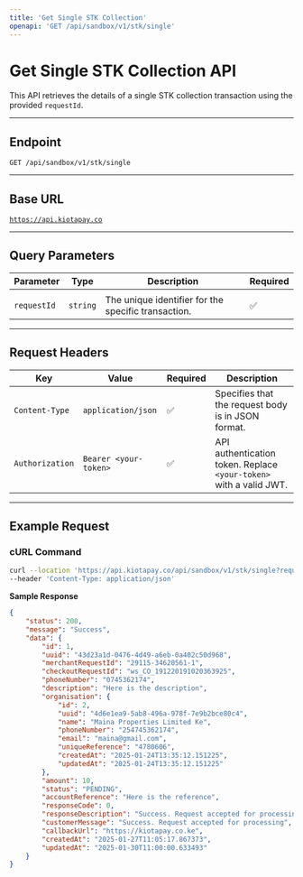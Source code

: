 ```yaml
---
title: 'Get Single STK Collection'
openapi: 'GET /api/sandbox/v1/stk/single'
---
```


# Get Single STK Collection API

This API retrieves the details of a single STK collection transaction using the provided `requestId`.

***

## **Endpoint**

`GET /api/sandbox/v1/stk/single`

***

## **Base URL**

[`https://api.kiotapay.co`](https://api.kiotapay.co)

***

## **Query Parameters**

| Parameter   | Type     | Description                                            | Required |
| ----------- | -------- | ------------------------------------------------------ | -------- |
       |
| `requestId` | `string` | The unique identifier for the specific transaction.    | ✅        |

***

## **Request Headers**

| Key             | Value                 | Required | Description                                                        |
| --------------- | --------------------- | -------- | ------------------------------------------------------------------ |
| `Content-Type`  | `application/json`    | ✅        | Specifies that the request body is in JSON format.                 |
| `Authorization` | `Bearer <your-token>` | ✅        | API authentication token. Replace `<your-token>` with a valid JWT. |

***

## **Example Request**

### **cURL Command**

```bash
curl --location 'https://api.kiotapay.co/api/sandbox/v1/stk/single?requestId=43d23a1d-0476-4d49-a6eb-0a402c50d968' \
--header 'Content-Type: application/json'
```

**Sample Response**

```json
{
    "status": 200,
    "message": "Success",
    "data": {
        "id": 1,
        "uuid": "43d23a1d-0476-4d49-a6eb-0a402c50d968",
        "merchantRequestId": "29115-34620561-1",
        "checkoutRequestId": "ws_CO_191220191020363925",
        "phoneNumber": "0745362174",
        "description": "Here is the description",
        "organisation": {
            "id": 2,
            "uuid": "4d6e1ea9-5ab8-496a-978f-7e9b2bce80c4",
            "name": "Maina Properties Limited Ke",
            "phoneNumber": "254745362174",
            "email": "maina@gmail.com",
            "uniqueReference": "4780606",
            "createdAt": "2025-01-24T13:35:12.151225",
            "updatedAt": "2025-01-24T13:35:12.151225"
        },
        "amount": 10,
        "status": "PENDING",
        "accountReference": "Here is the reference",
        "responseCode": 0,
        "responseDescription": "Success. Request accepted for processing",
        "customerMessage": "Success. Request accepted for processing",
        "callbackUrl": "https://kiotapay.co.ke",
        "createdAt": "2025-01-27T11:05:17.867373",
        "updatedAt": "2025-01-30T11:00:00.633493"
    }
}
```